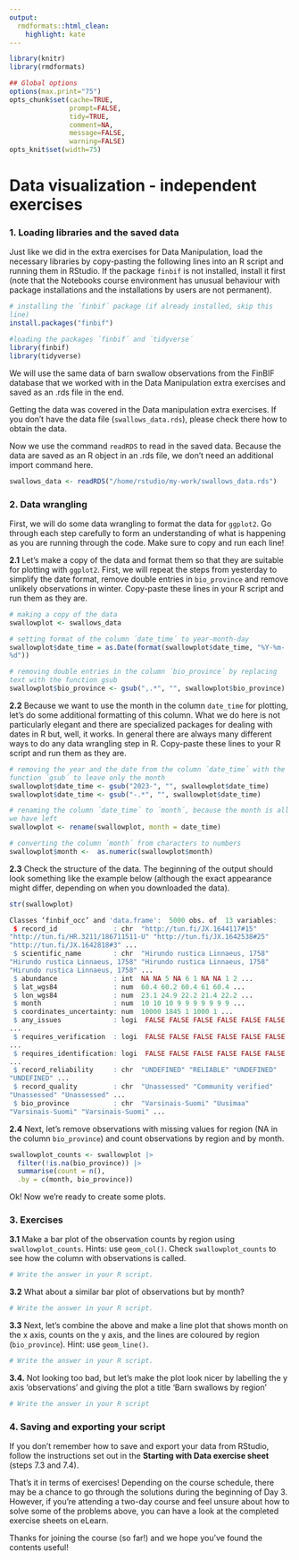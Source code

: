 ```yaml
---
output:
  rmdformats::html_clean:
    highlight: kate
---
```


```{=html}
<style>
  code {
    white-space : pre-wrap !important;
    word-break: break-word;
  }
</style>
```
```r
library(knitr)
library(rmdformats)

## Global options
options(max.print="75")
opts_chunk$set(cache=TRUE,
               prompt=FALSE,
               tidy=TRUE,
               comment=NA,
               message=FALSE,
               warning=FALSE)
opts_knit$set(width=75)
```

# Data visualization - independent exercises

### **1. Loading libraries and the saved data**

Just like we did in the extra exercises for Data Manipulation, load the necessary libraries by copy-pasting the following lines into an R script and running them in RStudio. If the package `finbif` is not installed, install it first (note that the Notebooks course environment has unusual behaviour with package installations and the installations by users are not permanent).

``` r
# installing the ´finbif´ package (if already installed, skip this line)
install.packages("finbif")

#loading the packages ´finbif´ and ´tidyverse´
library(finbif)
library(tidyverse)
```

We will use the same data of barn swallow observations from the FinBIF database that we worked with in the Data Manipulation extra exercises and saved as an .rds file in the end.

Getting the data was covered in the Data manipulation extra exercises. If you don't have the data file (`swallows_data.rds`), please check there how to obtain the data.

Now we use the command `readRDS` to read in the saved data. Because the data are saved as an R object in an .rds file, we don't need an additional import command here. 

``` r
swallows_data <- readRDS("/home/rstudio/my-work/swallows_data.rds")
```

### **2. Data wrangling**

First, we will do some data wrangling to format the data for `ggplot2`. Go through each step carefully to form an understanding of what is happening as you are running through the code. Make sure to copy and run each line!

**2.1** Let's make a copy of the data and format them so that they are suitable for plotting with `ggplot2`. First, we will repeat the steps from yesterday to simplify the date format, remove double entries in `bio_province` and remove unlikely observations in winter. Copy-paste these lines in your R script and run them as they are.

``` r
# making a copy of the data
swallowplot <- swallows_data

# setting format of the column ´date_time´ to year-month-day
swallowplot$date_time = as.Date(format(swallowplot$date_time, "%Y-%m-%d"))

# removing double entries in the column ´bio_province´ by replacing text with the function gsub
swallowplot$bio_province <- gsub(",.*", "", swallowplot$bio_province)
```

**2.2** Because we want to use the month in the column `date_time` for plotting, let's do some additional formatting of this column. What we do here is not particularly elegant and there are specialized packages for dealing with dates in R but, well, it works. In general there are always many different ways to do any data wrangling step in R. Copy-paste these lines to your R script and run them as they are.

``` r
# removing the year and the date from the column ´date_time´ with the function ´gsub´ to leave only the month 
swallowplot$date_time <- gsub("2023-", "", swallowplot$date_time)
swallowplot$date_time <- gsub("-.*", "", swallowplot$date_time)

# renaming the column ´date_time´ to ´month´, because the month is all we have left
swallowplot <- rename(swallowplot, month = date_time)

# converting the column ´month´ from characters to numbers
swallowplot$month <-  as.numeric(swallowplot$month)
```

**2.3** Check the structure of the data. The beginning of the output should look something like the example below (although the exact appearance might differ, depending on when you downloaded the data).

``` r
str(swallowplot)
```

``` r
Classes ‘finbif_occ’ and 'data.frame':	5000 obs. of  13 variables:
 $ record_id              : chr  "http://tun.fi/JX.1644117#15" "http://tun.fi/HR.3211/186711511-U" "http://tun.fi/JX.1642538#25" "http://tun.fi/JX.1642818#3" ...
 $ scientific_name        : chr  "Hirundo rustica Linnaeus, 1758" "Hirundo rustica Linnaeus, 1758" "Hirundo rustica Linnaeus, 1758" "Hirundo rustica Linnaeus, 1758" ...
 $ abundance              : int  NA NA 5 NA 6 1 NA NA 1 2 ...
 $ lat_wgs84              : num  60.4 60.2 60.4 61 60.4 ...
 $ lon_wgs84              : num  23.1 24.9 22.2 21.4 22.2 ...
 $ month                  : num  10 10 10 9 9 9 9 9 9 9 ...
 $ coordinates_uncertainty: num  10000 1845 1 1000 1 ...
 $ any_issues             : logi  FALSE FALSE FALSE FALSE FALSE FALSE ...
 $ requires_verification  : logi  FALSE FALSE FALSE FALSE FALSE FALSE ...
 $ requires_identification: logi  FALSE FALSE FALSE FALSE FALSE FALSE ...
 $ record_reliability     : chr  "UNDEFINED" "RELIABLE" "UNDEFINED" "UNDEFINED" ...
 $ record_quality         : chr  "Unassessed" "Community verified" "Unassessed" "Unassessed" ...
 $ bio_province           : chr  "Varsinais-Suomi" "Uusimaa" "Varsinais-Suomi" "Varsinais-Suomi" ...
```

**2.4** Next, let's remove observations with missing values for region (NA in the column `bio_province`) and count observations by region and by month.

``` r
swallowplot_counts <- swallowplot |> 
  filter(!is.na(bio_province)) |> 
  summarise(count = n(), 
  .by = c(month, bio_province))
```

Ok! Now we're ready to create some plots.

### **3. Exercises**

**3.1** Make a bar plot of the observation counts by region using `swallowplot_counts`. Hints: use `geom_col()`. Check `swallowplot_counts` to see how the column with observations is called.

``` r
# Write the answer in your R script.
```

**3.2** What about a similar bar plot of observations but by month?

``` r
# Write the answer in your R script.
```

**3.3** Next, let's combine the above and make a line plot that shows month on the x axis, counts on the y axis, and the lines are coloured by region (`bio_province`). Hint: use `geom_line()`.

``` r
# Write the answer in your R script.
```

**3.4.** Not looking too bad, but let's make the plot look nicer by labelling the y axis 'observations' and giving the plot a title 'Barn swallows by region'

``` r
# Write the answer in your R script
```

### **4. Saving and exporting your script**

If you don't remember how to save and export your data from RStudio, follow the instructions set out in the **Starting with Data exercise sheet** (steps 7.3 and 7.4).

That's it in terms of exercises! Depending on the course schedule, there may be a chance to go through the solutions during the beginning of Day 3. However, if you're attending a two-day course and feel unsure about how to solve some of the problems above, you can have a look at the completed exercise sheets on eLearn.

Thanks for joining the course (so far!) and we hope you've found the contents useful!
